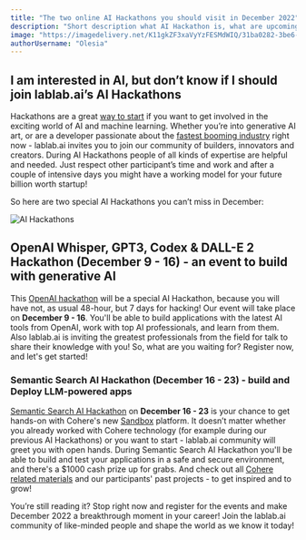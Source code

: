 ```yaml
---
title: "The two online AI Hackathons you should visit in December 2022"
description: "Short description what AI Hackathon is, what are upcoming ones are and why you should join."
image: "https://imagedelivery.net/K11gkZF3xaVyYzFESMdWIQ/31ba0282-3be6-4edf-c0cd-38c8bf5fab00/full"
authorUsername: "Olesia"
---
```


## I am interested in AI, but don’t know if I should join lablab.ai’s AI Hackathons

Hackathons are a great [way to start](https://lablab.ai/blog/how-to-start-a-career-in-the-fastest-growing-industry-on-earth) if you want to get involved in the exciting world of AI and machine learning. Whether you’re into generative AI art, or are a developer passionate about the [fastest booming industry](https://newnative.ai/news/the-ai-economy-and-future-of-ai-natives) right now - lablab.ai invites you to join our community of builders, innovators and creators. During AI Hackathons people of all kinds of expertise are helpful and needed. Just respect other participant’s time and work and after a couple of intensive days you might have a working model for your future billion worth startup! 

So here are two special AI Hackathons you can’t miss in December:

![AI Hackathons](https://imagedelivery.net/K11gkZF3xaVyYzFESMdWIQ/a79dcb1e-1567-41f1-b05a-82e1f77f2900/full)


## OpenAI Whisper, GPT3, Codex & DALL-E 2 Hackathon (December 9 - 16) - an event to build with generative AI 

This [OpenAI hackathon](https://lablab.ai/event/openai-whisper-gpt3-codex-dalle2-hackathon) will be a special AI Hackathon, because you will have not, as usual 48-hour, but 7 days for hacking!  Our event will take place on **December 9 - 16**. You'll be able to build applications with the latest AI tools from OpenAI, work with top AI professionals, and learn from them. Also lablab.ai is inviting the greatest professionals from the field for talk to share their knowledge with you! So, what are you waiting for? Register now, and let's get started! 


### Semantic Search AI Hackathon (December 16 - 23) - build and Deploy LLM-powered apps

[Semantic Search AI Hackathon](https://lablab.ai/event/semantic-search-hackathon) on **December 16 - 23** is your chance to get hands-on with Cohere's new [Sandbox](https://txt.cohere.ai/introducing-sandbox-coheres-experimental-open-source-initiative/) platform. It doesn’t matter whether you already worked with Cohere technology (for example during our previous AI Hackathons) or you want to start - lablab.ai community will greet you with open hands. During Semantic Search AI Hackathon you'll be able to build and test your applications in a safe and secure environment, and there's a $1000 cash prize up for grabs. And check out all [Cohere related materials](https://lablab.ai/tech/cohere) and our participants' past projects - to get inspired and to grow!

You’re still reading it? Stop right now and register for the events and make December 2022 a breakthrough moment in your career! Join the lablab.ai community of like-minded people and shape the world as we know it today!
